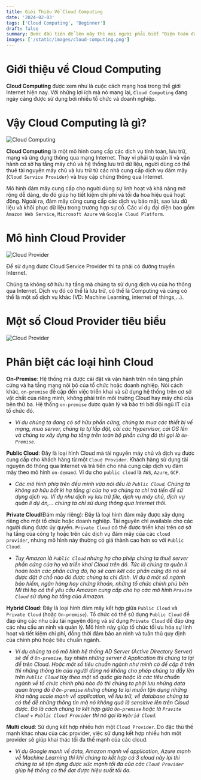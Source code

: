 ```yaml
---
title: Giới Thiệu Về Cloud Computing
date: '2024-02-03'
tags: ['Cloud Computing', 'Beginner']
draft: false
summary: Bước đầu tiên để lên mây thì mọi người phải biết "Điện toán đám mây" là  gì?
images: ['/static/images/cloud-computing.png']
---
```


# Giới thiệu về Cloud Computing

**Cloud Computing** được xem như là cuộc cách mạng hoá trong thế giới Internet hiện nay. Với những lợi ích mà nó mang lại, `Cloud Computing` đang ngày càng được sử dụng bởi nhiều tổ chức và doanh nghiệp.

# Vậy Cloud Computing là gì?

![Cloud Computing](/static/images/cloud-computing.png)

**Cloud Computing** là một mô hình cung cấp các dịch vụ tính toán, lưu trữ, mạng và ứng dụng thông qua mạng Internet. Thay vi phải tự quản lí và vận hành cơ sở hạ tầng máy chủ và hệ thống lưu trữ dữ liệu, người dùng có thể thuê tài nguyên máy chủ và lưu trữ từ các nhà cung cấp dịch vụ đám mây (`Cloud Service Provider`) và truy cập chúng thông qua Internet.

Mô hình đám mây cung cấp cho người dùng sự linh hoạt và khả năng mở rộng dễ dàng, do đó giúp họ tiết kiệm chi phí và tối đa hoa hiệu quả hoạt động. Ngoài ra, đám mây cũng cung cấp các dịch vụ bảo mật, sao lưu dữ liệu và khôi phục dữ liệu trong trường hợp sự cố. Các ví dụ đại diện bao gồm `Amazon Web Service`, `Microsoft Azure` và `Google Cloud Platform`.

# Mô hình Cloud Provider

![Cloud Provider](/static/images/mo-hinh-cloud-provider.png)

Để sử dụng được Cloud Service Provider thì ta phải có đường truyền Internet.

Chúng ta không sở hữu hạ tầng mà chúng ta sử dụng dịch vụ của họ thông qua Internet. Dịch vụ đó có thể là lưu trữ, có thể là Computing và cũng có thể là một số dịch vụ khác (VD: Machine Learning, internet of things,...).

# Một số Cloud Provider tiêu biểu

![Cloud Provider](/static/images/cloud-provider-tieu-bieu.png)

# Phân biệt các loại hình Cloud

**On-Premise**: Hệ thống mà được cài đặt và vận hành trên nền tảng
phần cứng và hạ tầng mạng nội bộ của tổ chức hoặc doanh nghiệp.
Nói cách khác, `on-premise` đề cập đến việc triển khai và sử dụng hệ
thống trên cơ sở vật chất của riêng mình, không phải trên môi trường
Cloud hay máy chủ của bên thứ ba. Hệ thống `on-premise` được quản
lý và bảo trì bởi đội ngũ IT của tổ chức đó.

- _Ví dụ chúng ta đang có sở hữu phần cứng, chúng ta mua các thiết bị về mạng, mua server, chúng ta tự lắp đặt, cài các Hypervisor, cài OS lên và chúng ta xây dựng
hạ tầng trên toàn bộ phần cứng đó thì gọi là `On-Premise`._


**Public Cloud**: Đây là loại hình Cloud mà tài nguyên máy chủ và dịch vụ
được cung cấp cho khách hàng từ một `Cloud Provider`. Khách hàng sử
dụng tài nguyên đó thông qua Internet và trả tiền cho nhà cung cấp
dịch vụ đám mây theo mô hình `on-demand`. Ví dụ cho `public cloud` là
`AWS`, `Azure`, `GCP`.

- _Các mô hình phía trên đều mình vừa nói đều là `Public Cloud`. Chúng ta không sở hữu bất kì hạ tầng gì của họ và chúng ta chỉ trả tiền
để sử dụng dịch vụ. Ví dụ như dịch vụ lưu trữ file, dịch vụ máy chủ, dịch vụ quản lí dự án,... chúng ta chỉ sử dụng thông qua Internet thôi._

**Private Cloud**(Đám mây riêng): Đây là loại hình đám mây được xây
dựng riêng cho một tổ chức hoặc doanh nghiệp. Tài nguyên chỉ
available cho các người dùng được ủy quyền. `Private Cloud` có thể
được triển khai trên cơ sở hạ tầng của công ty hoặc trên các dịch vụ
đám mây của các `cloud provider`, nhưng mô hình này thường có giá
thành cao hơn so với `Public Cloud`. 

- _Tuy Amazon là `Public Cloud` nhưng họ cho phép chúng ta thuê server phần cứng của họ và triển khai Cloud trên đó. Tức là chúng ta quản lí
hoàn toàn các phần cứng đó, họ sẽ cam kêt các phần cứng đó nó sẽ được đặt ở chỗ nào đó được chúng ta chỉ định. 
Ví dụ ở một số ngành bảo hiểm, ngân hàng hay chứng khoán, những tổ chức chính phủ bên Mĩ thì họ có thể yêu cầu Amazon cung cấp cho họ các mô hình `Pravite Cloud` sử dụng hạ tầng của Amazon._

**Hybrid Cloud**: Đây là loại hình đám mây kết hợp giữa `Public Cloud` và
`Private Cloud` (hoặc `On-premise`). Tổ chức có thể sử dụng `Public Cloud`
để đáp ứng các nhu cầu tài nguyên động và sử dụng `Private Cloud` để
đáp ứng các nhu cầu an ninh và quản lý. Mô hình này giúp tổ chức tối
ưu hóa sự linh hoạt và tiết kiệm chi phí, đồng thời đảm bảo an ninh
và tuân thủ quy định của chính phủ hoặc tiêu chuẩn ngành.

- _Ví dụ chúng ta có mô hình hệ thống AD Server (Active Directory Server) sẽ để ở `On-premise`, tuy nhiên những server 
ở Application thì chúng ta lại để trên Cloud. Hoặc một số tiêu chuẩn ngành như mình có đề cập ở trên thì những thông tin của người dùng
nó không cho phép chúng ta đẩy lên trên `Public Cloud` tùy theo một số quốc gia hoặc là các tiêu chuẩn ngành về tổ chức chính phủ nào đó
thì chúng ta phải lưu những data quan trọng đó ở `On-premise` nhưng chúng ta lại muốn tận dụng những khả năng scale mạnh về application, về lưu trữ, về database chúng ta
có thể để những thông tin mà nó không quá là sensitive lên trên Cloud được. Đó là cách chúng ta kết hợp giữa `On-premise` hoặc là
`Pravite Cloud` + `Public Cloud Provider` thì nó gọi là `Hybrid Cloud`._

**Multi cloud**: Sử dụng kết hợp nhiều hơn một `Cloud Provider`. Do đặc
thù thế mạnh khác nhau của các provider, việc sử dụng kết hợp nhiều
hơn một provider sẽ giúp khai thác tối đa thế mạnh của các cloud.

- _Ví dụ Google mạnh về data, Amazon mạnh về application, Azure mạnh về Machine Learning thì khi chúng ta kết hợp cả 3 cloud này lại thì chúng ta sẽ tận dụng được sức mạnh tối đa của các `Cloud Provider`
giúp hệ thống có thể đạt được hiệu suất tối đa._